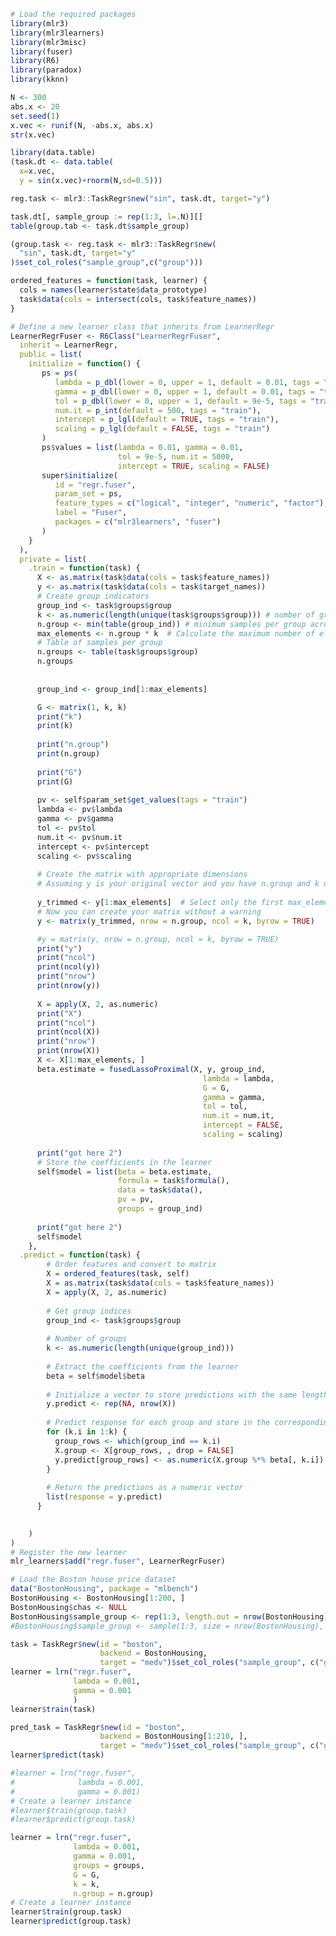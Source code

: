 ```r
# Load the required packages
library(mlr3)
library(mlr3learners)
library(mlr3misc)
library(fuser)
library(R6)
library(paradox)
library(kknn)
```

```r
N <- 300
abs.x <- 20
set.seed(1)
x.vec <- runif(N, -abs.x, abs.x)
str(x.vec)

library(data.table)
(task.dt <- data.table(
  x=x.vec,
  y = sin(x.vec)+rnorm(N,sd=0.5)))

reg.task <- mlr3::TaskRegr$new("sin", task.dt, target="y")

task.dt[, sample_group := rep(1:3, l=.N)][]
table(group.tab <- task.dt$sample_group)

(group.task <- reg.task <- mlr3::TaskRegr$new(
  "sin", task.dt, target="y"
)$set_col_roles("sample_group",c("group")))
```

```r
ordered_features = function(task, learner) {
  cols = names(learner$state$data_prototype)
  task$data(cols = intersect(cols, task$feature_names))
}

# Define a new learner class that inherits from LearnerRegr
LearnerRegrFuser <- R6Class("LearnerRegrFuser",
  inherit = LearnerRegr,
  public = list( 
    initialize = function() {
       ps = ps(
          lambda = p_dbl(lower = 0, upper = 1, default = 0.01, tags = "train"),
          gamma = p_dbl(lower = 0, upper = 1, default = 0.01, tags = "train"),
          tol = p_dbl(lower = 0, upper = 1, default = 9e-5, tags = "train"),
          num.it = p_int(default = 500, tags = "train"),
          intercept = p_lgl(default = TRUE, tags = "train"),
          scaling = p_lgl(default = FALSE, tags = "train")
       )
       ps$values = list(lambda = 0.01, gamma = 0.01, 
                        tol = 9e-5, num.it = 5000,
                        intercept = TRUE, scaling = FALSE)
       super$initialize(
          id = "regr.fuser",
          param_set = ps,
          feature_types = c("logical", "integer", "numeric", "factor"),
          label = "Fuser",
          packages = c("mlr3learners", "fuser")
       )
    }
  ),
  private = list(
    .train = function(task) {
      X <- as.matrix(task$data(cols = task$feature_names))
      y <- as.matrix(task$data(cols = task$target_names))
      # Create group indicators
      group_ind <- task$groups$group
      k <- as.numeric(length(unique(task$groups$group))) # number of groups
      n.group <- min(table(group_ind)) # minimum samples per group across all groups
      max_elements <- n.group * k  # Calculate the maximum number of elements to fit the matrix
      # Table of samples per group
      n.groups <- table(task$groups$group)
      n.groups
      
     
      group_ind <- group_ind[1:max_elements]

      G <- matrix(1, k, k) 
      print("k")
      print(k)
      
      print("n.group")
      print(n.group)
      
      print("G")
      print(G)
      
      pv <- self$param_set$get_values(tags = "train")
      lambda <- pv$lambda
      gamma <- pv$gamma
      tol <- pv$tol
      num.it <- pv$num.it
      intercept <- pv$intercept
      scaling <- pv$scaling
  
      # Create the matrix with appropriate dimensions
      # Assuming y is your original vector and you have n.group and k defined
      
      y_trimmed <- y[1:max_elements]  # Select only the first max_elements from y
      # Now you can create your matrix without a warning
      y <- matrix(y_trimmed, nrow = n.group, ncol = k, byrow = TRUE)

      #y = matrix(y, nrow = n.group, ncol = k, byrow = TRUE)
      print("y")
      print("ncol")
      print(ncol(y))
      print("nrow")
      print(nrow(y))
      
      X = apply(X, 2, as.numeric)
      print("X")
      print("ncol")
      print(ncol(X))
      print("nrow")
      print(nrow(X))
      X <- X[1:max_elements, ]
      beta.estimate = fusedLassoProximal(X, y, group_ind, 
                                           lambda = lambda, 
                                           G = G, 
                                           gamma = gamma,
                                           tol = tol, 
                                           num.it = num.it,
                                           intercept = FALSE,
                                           scaling = scaling) 
      
      print("got here 2")
      # Store the coefficients in the learner
      self$model = list(beta = beta.estimate, 
                        formula = task$formula(),
                        data = task$data(),
                        pv = pv,
                        groups = group_ind)
      
      print("got here 2")
      self$model
    },
  .predict = function(task) {
        # Order features and convert to matrix
        X = ordered_features(task, self)
        X = as.matrix(task$data(cols = task$feature_names))
        X = apply(X, 2, as.numeric)
        
        # Get group indices
        group_ind <- task$groups$group
        
        # Number of groups
        k <- as.numeric(length(unique(group_ind)))
        
        # Extract the coefficients from the learner
        beta = self$model$beta
        
        # Initialize a vector to store predictions with the same length as the number of rows in X
        y.predict <- rep(NA, nrow(X))
        
        # Predict response for each group and store in the corresponding positions
        for (k.i in 1:k) {
          group_rows <- which(group_ind == k.i)
          X.group <- X[group_rows, , drop = FALSE]
          y.predict[group_rows] <- as.numeric(X.group %*% beta[, k.i])
        }
        
        # Return the predictions as a numeric vector
        list(response = y.predict)
      }

    
    )
)
# Register the new learner
mlr_learners$add("regr.fuser", LearnerRegrFuser)

# Load the Boston house price dataset
data("BostonHousing", package = "mlbench")
BostonHousing <- BostonHousing[1:200, ]
BostonHousing$chas <- NULL
BostonHousing$sample_group <- rep(1:3, length.out = nrow(BostonHousing))
#BostonHousing$sample_group <- sample(1:3, size = nrow(BostonHousing), replace = TRUE)

task = TaskRegr$new(id = "boston", 
                    backend = BostonHousing, 
                    target = "medv")$set_col_roles("sample_group", c("group"))
learner = lrn("regr.fuser", 
              lambda = 0.001, 
              gamma = 0.001
              )
learner$train(task)

pred_task = TaskRegr$new(id = "boston", 
                    backend = BostonHousing[1:210, ], 
                    target = "medv")$set_col_roles("sample_group", c("group"))
learner$predict(task)

#learner = lrn("regr.fuser", 
#              lambda = 0.001, 
#              gamma = 0.001)
# Create a learner instance
#learner$train(group.task)
#learner$predict(group.task)
```



```r
learner = lrn("regr.fuser", 
              lambda = 0.001, 
              gamma = 0.001, 
              groups = groups, 
              G = G,
              k = k,
              n.group = n.group)
# Create a learner instance
learner$train(group.task)
learner$predict(group.task)

```
